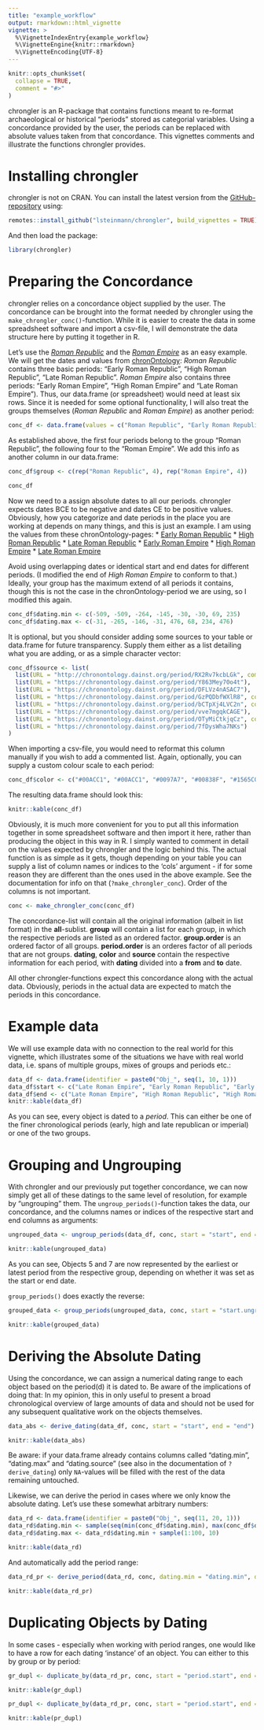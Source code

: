 ```yaml
---
title: "example_workflow"
output: rmarkdown::html_vignette
vignette: >
  %\VignetteIndexEntry{example_workflow}
  %\VignetteEngine{knitr::rmarkdown}
  %\VignetteEncoding{UTF-8}
---
```


```r
knitr::opts_chunk$set(
  collapse = TRUE,
  comment = "#>"
)
```

chrongler is an R-package that contains functions meant to re-format archaeological or historical "periods" stored as categorial variables. Using a concordance provided by the user, the periods can be replaced with absolute values taken from that concordance. This vignettes comments and illustrate the functions chrongler provides.

# Installing chrongler

chrongler is not on CRAN. You can install the latest version from the [GitHub-repository](https://github.com/lsteinmann/chrongler) using: 

```r
remotes::install_github("lsteinmann/chrongler", build_vignettes = TRUE)
```

And then load the package:

```r
library(chrongler)
```

# Preparing the Concordance

chrongler relies on a concordance object supplied by the user. The concordance can be brought into the format needed by chrongler using the `make_chrongler_conc()`-function. While it is easier to create the data in some spreadsheet software and import a csv-file, I will demonstrate the data structure here by putting it together in R. 

Let's use the *[Roman Republic](https://chronontology.dainst.org/period/RX2Rv7kcbLGk)* and the *[Roman Empire]((https://chronontology.dainst.org/period/bCTpXj4LVC2n))* as an easy example. We will get the dates and values from [chronOntology](https://chronontology.dainst.org/): *Roman Republic* contains three basic periods: "Early Roman Republic", "High Roman Republic", "Late Roman Republic". *Roman Empire* also contains three periods: "Early Roman Empire", "High Roman Empire" and "Late Roman Empire"). Thus, our data.frame (or spreadsheet) would need at least six rows. Since it is needed for some optional functionality, I will also treat the groups themselves (*Roman Republic* and *Roman Empire*) as another period:

```r
conc_df <- data.frame(values = c("Roman Republic", "Early Roman Republic", "High Roman Republic", "Late Roman Republic", "Roman Empire", "Early Roman Empire", "High Roman Empire", "Late Roman Empire"))
```

As established above, the first four periods belong to the group "Roman Republic", the following four to the "Roman Empire". We add this info as another column in our data.frame: 

```r
conc_df$group <- c(rep("Roman Republic", 4), rep("Roman Empire", 4))

conc_df
```
Now we need to a assign absolute dates to all our periods. chrongler expects dates BCE to be negative and dates CE to be positive values. Obviously, how you categorize and date periods in the place you are working at depends on many things, and this is just an example. I am using the values from these chronOntology-pages:
* [Early Roman Republic](https://chronontology.dainst.org/period/Y863Mey70o4t)
* [High Roman Republic](https://chronontology.dainst.org/period/DFLVz4nASAC7)
* [Late Roman Republic](https://chronontology.dainst.org/period/GzPQDbfWXlR8)
* [Early Roman Empire](https://chronontology.dainst.org/period/vve7mgqkCAGE) 
* [High Roman Empire](https://chronontology.dainst.org/period/OTyMiCtkjqCz) 
* [Late Roman Empire](https://chronontology.dainst.org/period/7fDysWha7NKs)

Avoid using overlapping dates or identical start and end dates for different periods. (I modified the end of *High Roman Empire* to conform to that.) Ideally, your group has the maximum extend of all periods it contains, though this is not the case in the chronOntology-period we are using, so I modified this again.

```r
conc_df$dating.min <- c(-509, -509, -264, -145, -30, -30, 69, 235)
conc_df$dating.max <- c(-31, -265, -146, -31, 476, 68, 234, 476)
```

It is optional, but you should consider adding some sources to your table or data.frame for future transparency. Supply them either as a list detailing what you are adding, or as a simple character vector:

```r
conc_df$source <- list(
  list(URL = "http://chronontology.dainst.org/period/RX2Rv7kcbLGk", comment = "dates slightly changed"),
  list(URL = "https://chronontology.dainst.org/period/Y863Mey70o4t"),
  list(URL = "https://chronontology.dainst.org/period/DFLVz4nASAC7"),
  list(URL = "https://chronontology.dainst.org/period/GzPQDbfWXlR8", comment = "dates slightly changed"),
  list(URL = "https://chronontology.dainst.org/period/bCTpXj4LVC2n", comment = "dates slightly changed"),
  list(URL = "https://chronontology.dainst.org/period/vve7mgqkCAGE"),
  list(URL = "https://chronontology.dainst.org/period/OTyMiCtkjqCz", comment = "dates slightly changed"),
  list(URL = "https://chronontology.dainst.org/period/7fDysWha7NKs")
)
```

When importing a csv-file, you would need to reformat this column manually if you wish to add a commented list. Again, optionally, you can supply a custom colour scale to each period:

```r
conc_df$color <- c("#00ACC1", "#00ACC1", "#0097A7", "#00838F", "#1565C0", "#1976D2", "#1565C0", "#0D47A1")
```

The resulting data.frame should look this: 

```r
knitr::kable(conc_df)
```

Obviously, it is much more convenient for you to put all this information together in some spreadsheet software and then import it here, rather than producing the object in this way in R. I simply wanted to comment in detail on the values expected by chrongler and the logic behind this. The actual function is as simple as it gets, though depending on your table you can supply a list of column names or indices to the 'cols' argument - if for some reason they are different than the ones used in the above example. See the documentation for info on that (`?make_chrongler_conc`). Order of the columns is not important.

```r
conc <- make_chrongler_conc(conc_df)
```

The concordance-list will contain all the original information (albeit in list format) in the **all**-sublist. **group** will contain a list for each group, in which the respective periods are listed as an ordered factor. **group.order** is an ordered factor of all groups. **period.order** is an orderes factor of all periods that are not groups. **dating**, **color** and **source** contain the respective information for each period, with **dating** divided into a **from** and **to** date. 

All other chrongler-functions expect this concordance along with the actual data. Obviously, periods in the actual data are expected to match the periods in this concordance. 

# Example data

We will use example data with no connection to the real world for this vignette, which illustrates some of the situations we have with real world data, i.e. spans of multiple groups, mixes of groups and periods etc.:

```r
data_df <- data.frame(identifier = paste0("Obj_", seq(1, 10, 1)))
data_df$start <- c("Late Roman Empire", "Early Roman Republic", "Early Roman Republic", "Early Roman Empire", "Roman Republic", "High Roman Republic", "Roman Republic", "High Roman Empire", "Late Roman Republic", "Early Roman Empire")
data_df$end <- c("Late Roman Empire", "High Roman Republic", "High Roman Empire", "High Roman Empire", "Roman Empire", "Late Roman Republic", "Early Roman Empire", "High Roman Empire", "Early Roman Empire", "Late Roman Empire")
knitr::kable(data_df)
```

As you can see, every object is dated to a *period*. This can either be one of the finer chronological periods (early, high and late republican or imperial) or one of the two groups.

# Grouping and Ungrouping

With chrongler and our previously put together concordance, we can now simply get all of these datings to the same level of resolution, for example by "ungrouping" them. The `ungroup_periods()`-function takes the data, our concordance, and the columns names or indices of the respective start and end columns as arguments: 

```r
ungrouped_data <- ungroup_periods(data_df, conc, start = "start", end = "end")
```
```r
knitr::kable(ungrouped_data)
```
As you can see, Objects 5 and 7 are now represented by the earliest or latest period from the respective group, depending on whether it was set as the start or end date.

`group_periods()` does exactly the reverse:

```r
grouped_data <- group_periods(ungrouped_data, conc, start = "start.ungr", end = "end.ungr")
```
```r
knitr::kable(grouped_data)
```

# Deriving the Absolute Dating

Using the concordance, we can assign a numerical dating range to each object based on the period(d) it is dated to. Be aware of the implications of doing that: In my opinion, this in only useful to present a broad chronological overview of large amounts of data and should not be used for any subsequent qualitative work on the objects themselves. 

```r
data_abs <- derive_dating(data_df, conc, start = "start", end = "end")
```
```r
knitr::kable(data_abs)
```

Be aware: if your data.frame already contains columns called "dating.min", "dating.max" and "dating.source" (see also in the documentation of `?derive_dating`) only `NA`-values will be filled with the rest of the data remaining untouched. 

Likewise, we can derive the period in cases where we only know the absolute dating. Let's use these somewhat arbitrary numbers: 

```r
data_rd <- data.frame(identifier = paste0("Obj_", seq(11, 20, 1)))
data_rd$dating.min <- sample(seq(min(conc_df$dating.min), max(conc_df$dating.min)-100, 1), 10)
data_rd$dating.max <- data_rd$dating.min + sample(1:100, 10)
```
```r
knitr::kable(data_rd)
```

And automatically add the period range: 

```r
data_rd_pr <- derive_period(data_rd, conc, dating.min = "dating.min", dating.max = "dating.max")
```
```r
knitr::kable(data_rd_pr)
```

# Duplicating Objects by Dating

In some cases - especially when working with period ranges, one would like to have a row for each dating 'instance' of an object. You can either to this by group or by period:

```r
gr_dupl <- duplicate_by(data_rd_pr, conc, start = "period.start", end = "period.end", by_group = TRUE)
```
```r
knitr::kable(gr_dupl)
```


```r
pr_dupl <- duplicate_by(data_rd_pr, conc, start = "period.start", end = "period.end", by_group = FALSE)
```
```r
knitr::kable(pr_dupl)
```
